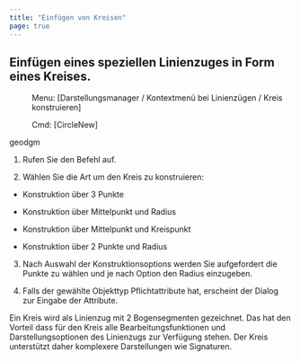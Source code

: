 ```yaml
---
title: "Einfügen von Kreisen"
page: true
---
```

## Einf&#252;gen eines speziellen Linienzuges in Form eines Kreises.
 <Menu> Menu: [Darstellungsmanager / Kontextmenü bei Linienzügen / Kreis konstruieren] </Menu> 
<GeoDesigner> <Menu> Cmd: [CircleNew] </Menu> 

 <Placeholder>geodgm</Placeholder> </GeoDesigner>

1. Rufen Sie den Befehl auf.

2. W&#228;hlen Sie die Art um den Kreis zu konstruieren:

- Konstruktion &#252;ber 3 Punkte

- Konstruktion &#252;ber Mittelpunkt und Radius

- Konstruktion &#252;ber Mittelpunkt und Kreispunkt

- Konstruktion &#252;ber 2 Punkte und Radius



3. Nach Auswahl der Konstruktionsoptions werden Sie aufgefordert die Punkte zu w&#228;hlen und je nach Option den Radius einzugeben.

4. Falls der gew&#228;hlte Objekttyp Pflichtattribute hat, erscheint der Dialog zur Eingabe der Attribute.




<Success>
Ein Kreis wird als Linienzug mit 2 Bogensegmenten gezeichnet. Das hat den Vorteil dass f&#252;r den Kreis alle Bearbeitungsfunktionen und Darstellungsoptionen des Linienzugs zur Verf&#252;gung stehen. Der Kreis unterst&#252;tzt daher komplexere Darstellungen wie Signaturen.
</Success>

